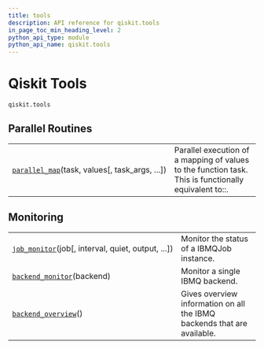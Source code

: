 ```yaml
---
title: tools
description: API reference for qiskit.tools
in_page_toc_min_heading_level: 2
python_api_type: module
python_api_name: qiskit.tools
---
```


<span id="module-qiskit.tools" />

<span id="qiskit-tools-qiskit-tools" />

# Qiskit Tools

`qiskit.tools`

## Parallel Routines

|                                                                                                           |                                                                                                       |
| --------------------------------------------------------------------------------------------------------- | ----------------------------------------------------------------------------------------------------- |
| [`parallel_map`](qiskit.tools.parallel_map "qiskit.tools.parallel_map")(task, values\[, task\_args, ...]) | Parallel execution of a mapping of values to the function task. This is functionally equivalent to::. |

## Monitoring

|                                                                                                            |                                                                         |
| ---------------------------------------------------------------------------------------------------------- | ----------------------------------------------------------------------- |
| [`job_monitor`](qiskit.tools.job_monitor "qiskit.tools.job_monitor")(job\[, interval, quiet, output, ...]) | Monitor the status of a IBMQJob instance.                               |
| [`backend_monitor`](qiskit.tools.backend_monitor "qiskit.tools.backend_monitor")(backend)                  | Monitor a single IBMQ backend.                                          |
| [`backend_overview`](qiskit.tools.backend_overview "qiskit.tools.backend_overview")()                      | Gives overview information on all the IBMQ backends that are available. |


